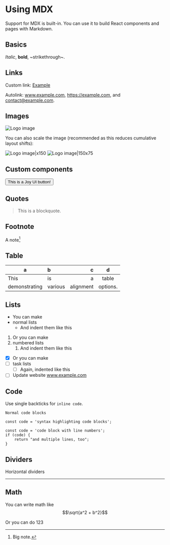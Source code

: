 
# Using MDX

Support for MDX is built-in. You can use it to build React components and pages with Markdown.

## Basics
*Italic*, **bold**, ~strikethrough~.

## Links
Custom link: [Example](https://www.example.com)

Autolink: www.example.com, https://example.com, and contact@example.com.

## Images
![Logo image](/logo.png)

You can also scale the image (recommended as this reduces cumulative layout shifts):

![Logo image|x150](/logo.png) ![Logo image|150x75](/logo.png)

## Custom components
<Button color="primary" variant="outlined">This is a Joy UI button!</Button>

## Quotes
> This is a blockquote.

## Footnote

A note[^1]

[^1]: Big note.

## Table

| a | b  |  c |  d  |
| - | :- | -: | :-: |
| This | is | a |  table  |
| demonstrating | various | alignment | options. |

## Lists

- You can make
- normal lists
    - And indent them like this

1. Or you can make
2. numbered lists
    1. And indent them like this

- [x] Or you can make
- [ ] task lists
    - [ ] Again, indented like this
- [ ] Update website www.example.com

## Code
Use single backticks for `inline code`.

```
Normal code blocks
```

```tsx
const code = 'syntax highlighting code blocks';
```

```#tsx
const code = 'code block with line numbers';
if (code) {
    return "and multiple lines, too";
}
```

## Dividers

Horizontal dividers

---

## Math

You can write math like $$\sqrt{a^2 + b^2}$$

Or you can do $123$
